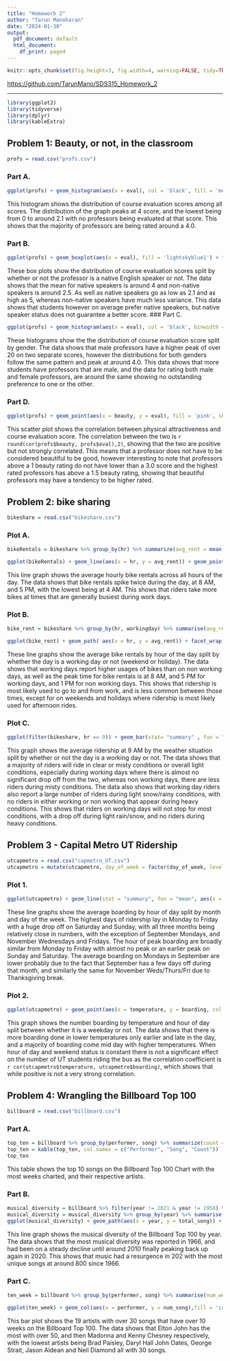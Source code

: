 ```yaml
---
title: "Homework 2"
author: "Tarun Manoharan"
date: "2024-01-30"
output:
  pdf_document: default
  html_document:
    df_print: paged
---
```


```r
knitr::opts_chunk$set(fig.height=3, fig.width=4, warning=FALSE, tidy=TRUE, tidy.opts=list(width.cutoff=60))
```

[https://github.com/TarunMano/SDS315_Homework_2](https://github.com/TarunMano/SDS315_Homework_2)


***
```r
library(ggplot2)
library(tidyverse)
library(dplyr)
library(kableExtra)
```

## Problem 1: Beauty, or not, in the classroom

```r
profs = read.csv("profs.csv")
```

### Part A.
```r
ggplot(profs) + geom_histogram(aes(x = eval), col = 'black', fill = 'mediumpurple1', binwidth = 0.1) + labs(title = "Distribution of Course Evaluation Scores", x = "Course Evaluation Score", y = "Frequency") + theme_classic()
```
This histogram shows the distribution of course evaluation scores among all scores. The distribution of the graph peaks at 4 score, and the lowest being from 0 to around 2.1 with no professors being evaluated at that score. This shows that the majority of professors are being rated around a 4.0.

### Part B.
```r
ggplot(profs) + geom_boxplot(aes(x = eval), fill = 'lightskyblue1') + facet_wrap(~native) + theme_classic() + labs(title = "Distribution of Course Evaluation Split by Native Status", x = "Course Evaluation Score")
```
These box plots show the distribution of course evaluation scores split by whether or not the professor is a native English speaker or not. The data shows that the mean for native speakers is around 4 and non-native speakers is around 2.5. As well as native speakers go as low as 2.1 and as high as 5, whereas non-native speakers have much less variance. This data shows that students however on average prefer native speakers, but native speaker status does not guarantee a better score. 
### Part C. 
```r
ggplot(profs) + geom_histogram(aes(x = eval), col = 'black', binwidth = 0.1, fill = 'seagreen1') + theme_classic() + facet_wrap(~gender) + labs(title = "Distribution of Course Evaluation Score by Gender", x = "Course Evaluation Score", y = "Frequency") 
```
These histograms show the the distribution of course evaluation score split by gender. The data shows that male professors have a higher peak of over 20 on two separate scores, however the distributions for both genders follow the same pattern and peak at around 4.0. This data shows that more students have professors that are male, and the data for rating both male and female professors, are around the same showing no outstanding preference to one or the other. 

### Part D.
```r
ggplot(profs) + geom_point(aes(x = beauty, y = eval), fill = 'pink', shape = 21) + theme_classic() + labs(title = "Association Between Physical Attractiveness and Course Evalutation Score", x = "Physical Attractiveness", y = "Course Evaluation Score")
```

This scatter plot shows the correlation between physical attractiveness and course evaluation score. The correlation between the two is `r round(cor(profs$beauty, profs$eval),2)`, showing that the two are positive but not strongly correlated. This means that a professor does not have to be considered beautiful to be good, however interesting to note that professors above a 1 beauty rating do not have lower than a 3.0 score and the highest rated professors has above a 1.5 beauty rating, showing that beautiful professors may have a tendency to be higher rated. 

## Problem 2: bike sharing

```r
bikeshare = read.csv("bikeshare.csv")
```


### Plot A.
```r
bikeRentals = bikeshare %>% group_by(hr) %>% summarize(avg_rent = mean(total))

ggplot(bikeRentals) + geom_line(aes(x = hr, y = avg_rent)) + geom_point(aes(x = hr, y = avg_rent), col = 'firebrick1') + theme_classic() + labs(title = "Average Hourly Bike Rentals across All Hours of the Day", x = "Hour of the Day", y = "Average Hourly Bike Rental")
```
This line graph shows the average hourly bike rentals across all hours of the day. The data shows that bike rentals spike twice during the day, at 8 AM, and 5 PM, with the lowest being at 4 AM. This shows that riders take more bikes at times that are generally busiest during work days. 

### Plot B.

```r
bike_rent = bikeshare %>% group_by(hr, workingday) %>% summarise(avg_rent = mean(total))

ggplot(bike_rent) + geom_path( aes(x = hr, y = avg_rent)) + facet_wrap(~workingday, labeller = as_labeller(c('0' = "Not Working Day", '1' = "Working Day"))) + geom_point(aes(x = hr, y = avg_rent), col = 'darkorange1') + theme_classic() + labs(title = "Average Bike Rentals by Hour of the Day by Working Day Status", x = "Hour of the Day", y = "Average Bike Rental")
```
These line graphs show the average bike rentals by hour of the day split by whether the day is a working day or not (weekend or holiday). The data shows that working days report higher usages of bikes than on non working days, as well as the peak time for bike rentals is at 8 AM, and 5 PM for working days, and 1 PM for non working days. This shows that ridership is most likely used to go to and from work, and is less common between those times, except for on weekends and holidays where ridership is most likely used for afternoon rides. 

### Plot C.
```r
ggplot(filter(bikeshare, hr == 9)) + geom_bar(stat= "summary" , fun = "mean", aes(x = weathersit, y = total), col = 'black', fill = 'gold') + facet_wrap(~workingday, labeller = as_labeller(c('0' = "Not Working Day", '1' = "Working Day"))) + theme_classic() + labs(title = "Average Ridership at 9AM by Weather Situation Code by Working Day Status", x = "Weather Situation Code", y = "Average Ridership")
``` 
This graph shows the average ridership at 9 AM by the weather situation split by whether or not the day is a working day or not. The data shows that a majority of riders will ride in clear or misty conditions or overall light conditions, especially during working days where there is almost no significant drop off from the two, whereas non working days, there are less riders during misty conditions. The data also shows that working day riders also report a large number of riders during light snow/rainy conditions, with no riders in either working or non working that appear during heavy conditions. This shows that riders on working days will not stop for most conditions, with a drop off during light rain/snow, and no riders during heavy conditions. 

## Problem 3 - Capital Metro UT Ridership

```r
utcapmetro = read.csv("capmetro_UT.csv")
utcapmetro = mutate(utcapmetro, day_of_week = factor(day_of_week, levels = c("Mon", "Tue", "Wed", "Thu", "Fri", "Sat", "Sun")), month = factor(month, levels = c("Sep", "Oct", "Nov")))
```

### Plot 1. 
```r
ggplot(utcapmetro) + geom_line(stat = "summary", fun = "mean", aes(x = hour_of_day, y = boarding, col = month)) + facet_wrap(~day_of_week) + labs(title = "Average Boarding by Hour, Day, and Month", x = "Hour of Day", y = "Average Boarding")
```
These line graphs show the average boarding by hour of day split by month and day of the week. The highest days of ridership lay in Monday to Friday with a huge drop off on Saturday and Sunday, with all three months being relatively close in numbers, with the exception of September Mondays, and November Wednesdays and Fridays. The hour of peak boarding are broadly similar from Monday to Friday with almost no peak or an earlier peak on Sunday and Saturday. The average boarding on Mondays in September are lower probably due to the fact that September has a few days off during that month, and similarly the same for November Weds/Thurs/Fri due to Thanksgiving break. 

### Plot 2.
```r
ggplot(utcapmetro) + geom_point(aes(x = temperature, y = boarding, col = weekend)) + facet_wrap(~hour_of_day) + labs(title = "Number of Boardings by Temperature and Hour of Day", x = "Temperature (F)", y = "Boardings" )

```
This graph shows the number boarding by temperature and hour of day split between whether it is a weekday or not. The data shows that there is more boarding done in lower temperatures only earlier and late in the day, and a majority of boarding come mid day with higher temperatures. When hour of day and weekend status is constant there is not a significant effect on the number of UT students riding the bus as the correlation coefficient is `r cor(utcapmetro$temperature, utcapmetro$boarding)`, which shows that while positive is not a very strong correlation. 

## Problem 4: Wrangling the Billboard Top 100
```r
billboard = read.csv("billboard.csv")
```

### Part A.
```r
top_ten = billboard %>% group_by(performer, song) %>% summarize(count = n_distinct(weeks_on_chart)) %>% arrange(desc(count)) %>% head(10)
top_ten = kable(top_ten, col.names = c("Performer", "Song", "Count")) 
top_ten
```
This table shows the top 10 songs on the Billboard Top 100 Chart with the most weeks charted, and their respective artists. 

### Part B. 
```r
musical_diversity = billboard %>% filter(year != 2021 & year != 1958) %>% group_by(year,song,performer) %>% summarise(num_song = n())
musical_diversity = musical_diversity %>% group_by(year) %>% summarise(total_song = n())
ggplot(musical_diversity) + geom_path(aes(x = year, y = total_song)) + labs(title = "Musical Diversity of Billboard Top 100 by Year", x = "Year", y = "Total Number of Songs")
```

This line graph shows the musical diversity of the Billboard Top 100 by year. The data shows that the most musical diversity was reported in 1966, and had been on a steady decline until around 2010 finally peaking back up again in 2020. This shows that music had a resurgence in 202 with the most unique songs at around 800 since 1966.

### Part C.
```r
ten_week = billboard %>% group_by(performer, song) %>% summarise(num_week = n_distinct(weeks_on_chart)) %>% filter(num_week >= 10) %>% group_by(performer) %>% summarise(num_song = n_distinct(song)) %>% filter(num_song >= 30)

ggplot(ten_week) + geom_col(aes(x = performer, y = num_song),fill = 'cadetblue1') + coord_flip() + theme_minimal() + labs(title = "Artists Who Have Over 30 Songs with 10+ Weeks ", x = "Number of Songs", y = "Artist")
```

This bar plot shows the 19 artists with over 30 songs that have over 10 weeks on the Billboard Top 100. The data shows that Elton John has the most with over 50, and then Madonna and Kenny Chesney respectively, with the lowest artists being Brad Paisley, Daryl Hall John Oates, George Strait, Jason Aldean and Neil Diamond all with 30 songs. 
